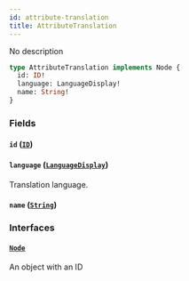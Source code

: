 ```yaml
---
id: attribute-translation
title: AttributeTranslation
---
```


No description

```graphql
type AttributeTranslation implements Node {
  id: ID!
  language: LanguageDisplay!
  name: String!
}
```

### Fields

#### `id` ([`ID`](../../../developer/api-reference/scalars/id))

#### `language` ([`LanguageDisplay`](../../../developer/api-reference/objects/language-display))

Translation language.

#### `name` ([`String`](../../../developer/api-reference/scalars/string))

### Interfaces

#### [`Node`](../../../developer/api-reference/interfaces/node)

An object with an ID
